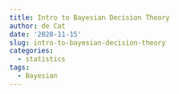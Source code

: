 ```yaml
---
title: Intro to Bayesian Decision Theory
author: de Cat
date: '2020-11-15'
slug: intro-to-bayesian-decision-theory
categories:
  - statistics
tags:
  - Bayesian
---
```


